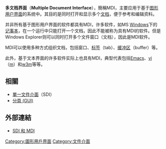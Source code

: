 {{otheruses|subject = [[圖形用戶界面|圖形用戶界面]]|other=MDI的其他含義|MDI}}

{{NoteTA
|T=zh:多文件介面;zh-hans:多文档界面;zh-cn:多文档界面;zh-tw:多文件介面;
|G1=IT}}

{{多個問題|
{{unreferenced|time=2013-06-27T18:37:33+00:00}}
{{Expert|time=2015-12-14T03:36:27+00:00}}
{{Expand English}}
}}
'''多文档界面'''（'''Multiple Document Interface'''），簡稱MDI，主要应用于基于[[图形用户界面|图形用户界面]]的系统中。其目的是同时打开和显示多个[[文档|文档]]，便于参考和编辑资料。

并非所有基于图形用户界面的软件都具有MDI，许多软件，如MS [[Windows|Windows]]下的[[记事本|记事本]]，在一个运行中只能打开一个文档，因此不能被称为具有MDI的软件。但是Windows Explorer则可以同时打开多个文件窗口（文档），因此是MDI软件。

MDI可以使用多种方式组织文档，包括窗口、[[标签|标签]]（tab）、[[缓冲区|缓冲区]]（buffer）等。

此外，基于文本界面的许多软件实际上也具有MDI，典型代表包括[[Emacs|Emacs]]、[[vi|vi]]（[[vim|m]]）和[[w3m|w3m]]等等。

== 相關 ==
* [[單一文件介面|單一文件介面]]（SDI）
* [[分頁_(GUI)|分頁 (GUI)]]

== 外部連結 ==
* [http://msdn.microsoft.com/zh-tw/library/b2kye6c4.aspx SDI 和 MDI] {{Wayback|url=http://msdn.microsoft.com/zh-tw/library/b2kye6c4.aspx |date=20181212122315 }}

{{compu-stub}}

[[Category:圖形用戶界面|Category:圖形用戶界面]]
[[Category:文件介面|Category:文件介面]]